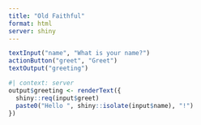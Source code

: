 ```yaml
---
title: "Old Faithful"
format: html
server: shiny
---
```


```r
textInput("name", "What is your name?")
actionButton("greet", "Greet")
textOutput("greeting")
```

```r
#| context: server
output$greeting <- renderText({
  shiny::req(input$greet)
  paste0("Hello ", shiny::isolate(input$name), "!")
})
```
